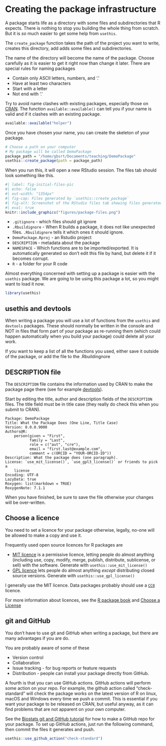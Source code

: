 # Creating the package infrastructure

A package starts life as a directory with some files and subdirectories that R expects.
There is nothing to stop you building the whole thing from scratch.
But it is *so* much easier to get some help from `usethis`.

The `create_package` function takes the path of the project you want to write, creates this directory, add adds some files and subdirectories.

The name of the directory will become the name of the package.
Choose carefully as it is easier to get it right now than change it later.
There are special rules for naming packages

-   Contain only ASCII letters, numbers, and '.'
-   Have at least two characters
-   Start with a letter
-   Not end with '.'

Try to avoid name clashes with existing packages, especially those on [CRAN](https://cran.r-project.org/).
The function `available::available()` can tell you if your name is valid and if it clashes with an existing package.

```r
available::available("helper")
```

Once you have chosen your name, you can create the skeleton of your package.

```r
# Choose a path on your computer
# My package will be called DemoPackage
package_path = "/home/gbsrt/Documents/teaching/DemoPackage"
usethis::create_package(path = package_path)
```

When you run this, it will open a new RStudio session.
The files tab should look something like this.

```r
#| label: fig-initial-files-pic
#| echo: false
#| out-width: "1354px"
#| fig-cap: Files generated by `usethis::create_package`
#| fig-alt: Screenshot of the RStudio files tab showing files generated by usethis::create_package
#| eval: true
knitr::include_graphics("figures/package-files.png")
```

-   `.gitignore` - which files should git ignore
-   `.Rbuildignore` - When R builds a package, it does not like unexpected files. `.Rbuildignore` tells it which ones it should ignore.
-   `DemoPackage.Rproj` - an Rstudio project
-   `DESCRIPTION` - metadata about the package
-   `NAMESPACE` - Which functions are to be imported/exported. It is automatically generated so don't edit this file by hand, but delete it if it becomes corrupt.
-   `R` - a folder for your R code

Almost everything concerned with setting up a package is easier with the `usethis` package.
We are going to be using this package a lot, so you might want to load it now.

```r
library(usethis)
```

::: callout-caution
## usethis and devtools

When writing a package you will use a lot of functions from the `usethis` and `devtools` packages.
These should normally be written in the console and NOT in files that form part of your package as re-running them (which could happen automatically when you build your package) could delete all your work.

If you want to keep a list of all the functions you used, either save it outside of the package, or add the file to the .Rbuildingnore
:::

## DESCRIPTION file

The `DESCRIPTION` file contains the information used by CRAN to make the package page there (see for example [devtools](https://cran.r-project.org/web/packages/devtools/index.html)).

Start by editing the title, author and description fields of the `DESCRIPTION` files.
The title field must be in title case (they really do check this when you submit to CRAN).

```         
Package: DemoPackage
Title: What the Package Does (One Line, Title Case)
Version: 0.0.0.9000
Authors@R: 
    person(given = "First",
           family = "Last",
           role = c("aut", "cre"),
           email = "first.last@example.com",
           comment = c(ORCID = "YOUR-ORCID-ID"))
Description: What the package does (one paragraph).
License: `use_mit_license()`, `use_gpl3_license()` or friends to pick a
    license
Encoding: UTF-8
LazyData: true
Roxygen: list(markdown = TRUE)
RoxygenNote: 7.1.1
```

When you have finished, be sure to save the file otherwise your changes will be over-written.

## Choose a licence

You need to set a licence for your package otherwise, legally, no-one will be allowed to make a copy and use it.

Frequently used open source licences for R packages are

-   [MIT licence](https://choosealicense.com/licenses/mit/) is a permissive licence, letting people do almost anything (including use, copy, modify, merge, publish, distribute, sublicense, or sell) with the software. Generate with `usethis::use_mit_license()`
-   [GPL licence](https://choosealicense.com/licenses/gpl-3.0/) lets people do almost anything *except* distributing closed source versions. Generate with `usethis::use_gpl_license()`

I generally use the MIT licence.
Data packages probably should use a [`CC0`](https://choosealicense.com/licenses/cc0-1.0/) licence.

For more information about licences, see the [R package book](https://r-pkgs.org/license.html) and [Choose a License](https://choosealicense.com/)

## git and GitHub

You don't have to use git and GitHub when writing a package, but there are many advantages if you are do.

You are probably aware of some of these

-   Version control
-   Collaboration
-   Issue tracking - for bug reports or feature requests
-   Distribution - people can install your package directly from GitHub.

A fourth is that you can use GitHub actions.
GitHub actions will perform some action on your repo.
For example, the github action called  "check-standard" will check the package works on the latest version of R on linux, macOS and Windows every time we push a commit.
This is essential if you want your package to be released on CRAN, but useful anyway, as it can find problems that are not apparent on your own computer.

See the [Biostats git and GitHub tutorial](https://biostats-r.github.io/biostats/github/index.html) for how to make a GitHub repo for your package.
To set up GitHub actions, just run the following command, then commit the files it generates and push.

```r
usethis::use_github_action("check-standard")
```
